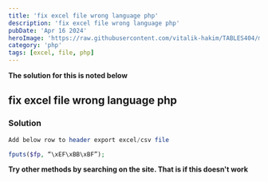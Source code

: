```yaml
---
title: 'fix excel file wrong language php'
description: 'fix excel file wrong language php'
pubDate: 'Apr 16 2024'
heroImage: 'https://raw.githubusercontent.com/vitalik-hakim/TABLES404/main/error_b/php.png'
category: 'php'
tags: [excel, file, php]
---
```


**The solution for this is noted below**

## fix excel file wrong language php

### Solution

```php
Add below row to header export excel/csv file

fputs($fp, “\xEF\xBB\xBF”);
```

**Try other methods by searching on the site. That is if this doesn't work**
